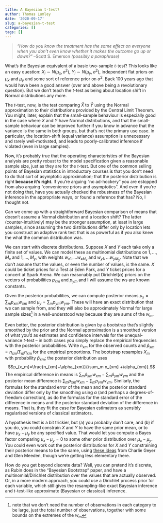 ```yaml
---
title: A Bayesian t-test?
author: Thomas Lumley
date: '2020-09-17'
slug: a-bayesian-t-test
categories: []
tags: []
---
```


> *"How do you know the treatment has the same effect on everyone when you don't even know whether it makes the outcome go up or down?"* --Scott S. Emerson *(possibly a paraphrase)*

What's the Bayesian equivalent of a basic two-sample $t$-test? This looks like an easy question: $X_i\sim N(\mu_x,\sigma^2)$, $Y_i\sim N(\mu_y,\sigma^2)$, independent flat priors on $\mu_x$ and $\mu_y$ and some sort of reference prior on $\sigma^2$. Back 100 years ago that would have been a good answer (over and above being a revolutionary question). But we don't teach the $t$-test as being about location shift in Normal distributions any more. 

The $t$-test, now, is the test comparing $\bar X$ to $\bar Y$ using the Normal approximation to their distributions provided  by the Central Limit Theorem.  You might, later, explain that the small-sample behaviour is especially good in the case where $X$ and $Y$ have Normal distributions, and that the small-sample behaviour can be improved further if you know in advance that the variance is the same in both groups, but that's not the primary use case.  In particular, the location-shift (equal variance) assumption is unnecessary and rarely well-motivated, and leads to poorly-calibrated inference if violated (even in large samples).

Now, it's probably true that the operating characteristics of the Bayesian analysis are pretty robust to the model specification given a reasonable sample size, just as they are for the $t$-test. But one of the common selling points of Bayesian statistics in introductory courses is that you don't need to do that sort of asymptotic approximation; that the posterior distribution is right **because it's right**.  If you're arguing "no ad-hockery" you are estopped from also arguing "convenience priors and asymptotics".  And even if you're not doing that, have you actually checked the robustness of the Bayesian inference in the appropriate ways, or found a reference that has? No, I thought not. 

Can we come up with a straightforward Bayesian comparison of means that doesn't assume a Normal distribution and a location shift? The latter (counter-intuitively) may be the stronger assumption, at least in large samples, since assuming the two distributions differ only by location lets you construct an adaptive rank test that is as powerful as if you also  knew the what the common distribution was. 

We can start with discrete distributions. Suppose $X$ and $Y$ each take only a finite set of values. We can model these as multinomial distributions on $1,\dots,M_x$ and $1,\dots,M_y$, with weights $w_{x1},\dots w_{xM_x}$ and $w_{y1},\dots w_{yM_y}$. Note that we don't assume that the values, or even the number of values, is the same. $X$ could be ticket prices for a Test at Eden Park, and $Y$ ticket prices for a concert at Spark Arena. We can reasonably put Dirichlet$(\alpha)$ priors on the vectors of probabilities $p_{xm}$ and $p_{ym}$ and I will assume the $w$s are known constants. 

Given the posterior probabilities, we can compute posterior means $\mu_x=\sum_m p_{xm}w_{xm}$ and $\mu_y=\sum_m p_{ym}w_{ym}$. These will have an exact distribution that we can sample from, and they will also be approximately Normal for large sample sizes^[note that we don't need the number of observations in each category to be large, just the total number of observations, together with some bounds on the extremes of the $w_m$] in a well-understood way because they are sums of the $w_m$. 

Even better, the posterior distribution is given by a bootstrap that's slightly smoothed by the prior and the Normal approximation is a smoothed version of what you'd as estimates and confidence intervals for the unequal-variance $t$-test -- in both cases you simply replace the empirical frequencies with the posterior probabilities. Write $n_{xm}$ for the observed counts and $\hat p_{xm}=n_{xm}/\sum_m n_{xm}$ for the empirical proportions. The bootstrap resamples $X_m$ with probability $\hat p_{xm}$; the posterior distribution uses 
$$p_{x_m}=\frac{n_{xm}+\alpha_{xm}}{\sum_m n_{xm} +\alpha_{xm}}.$$
The empirical difference in means is 
$\sum_m \hat p_{xm}w_{xm} - \sum_m  \hat p_{ym}w_{ym}$
and the posterior mean difference is
$\sum_m p_{xm}w_{xm} - \sum_m   p_{ym}w_{ym}.$
Similarly, the formulas for the standard error of the mean and the posterior standard deviation differ only by the smoothing using $\alpha$ (and perhaps a degrees-of-freedom correction), as do the formulas for the standard error of the difference in means and the posterior standard deviation of the difference in means.  That is, they fit the case for Bayesian estimators as sensibly regularised versions of classical estimators. 

A hypothesis test is a bit trickier, but (a) you probably don't care, and (b) if you do, you could constrain $X$ and $Y$ to have the same prior mean, or to have $\mu_x-\mu_y$ be any specified value. That would let you compute a Bayes factor comparing $\mu_x-\mu_y=0$ to some other prior distribution over $\mu_x-\mu_y$. You could even work out the posterior distributions for $X$ and $Y$ constraining their posterior means to be the same, using [these ideas](https://projecteuclid.org/euclid.ba/1362406653) from Charlie Geyer and Glen Meeden, though we're getting less elementary there. 

How do you get beyond discrete data? Well, you can pretend it's discrete, as Rubin does in the "Bayesian Bootstrap" paper, and have a multinomial/Dirichlet distribution over the values that are actually observed. Or, in a more modern  approach,  you could use a Dirichlet process prior for each variable, which still gives the resampling-like exact Bayesian inference and $t$-test-like approximate (Bayesian or classical) inference. 
